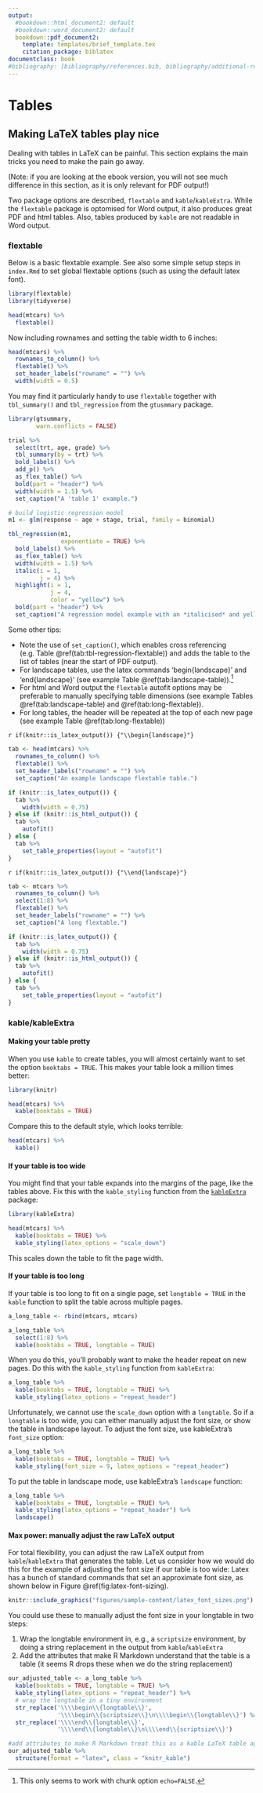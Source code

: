 ```yaml
---
output:
  #bookdown::html_document2: default
  #bookdown::word_document2: default
  bookdown::pdf_document2:
    template: templates/brief_template.tex
    citation_package: biblatex
documentclass: book
#bibliography: [bibliography/references.bib, bibliography/additional-references.bib]
---
```


# Tables {#tables}

\minitoc <!-- this will include a mini table of contents-->

## Making LaTeX tables play nice

Dealing with tables in LaTeX can be painful.
This section explains the main tricks you need to make the pain go away.

(Note: if you are looking at the ebook version, you will not see much difference in this section, as it is only relevant for PDF output!)

Two package options are described, `flextable` and `kable`/`kableExtra`.
While the `flextable` package is optomised for Word output, it also produces great PDF and html tables.
Also, tables produced by `kable` are not readable in Word output.

### flextable {#flextable}

Below is a basic flextable example.
See also some simple setup steps in `index.Rmd` to set global flextable options (such as using the default latex font).

```r
library(flextable)
library(tidyverse)

head(mtcars) %>% 
  flextable()
```

Now including rownames and setting the table width to 6 inches:

```r
head(mtcars) %>% 
  rownames_to_column() %>% 
  flextable() %>% 
  set_header_labels("rowname" = "") %>% 
  width(width = 0.5)
```

You may find it particularly handy to use `flextable` together with `tbl_summary()` and `tbl_regression` from the `gtusmmary` package.

```r
library(gtsummary, 
        warn.conflicts = FALSE)

trial %>% 
  select(trt, age, grade) %>% 
  tbl_summary(by = trt) %>% 
  bold_labels() %>% 
  add_p() %>% 
  as_flex_table() %>% 
  bold(part = "header") %>% 
  width(width = 1.5) %>% 
  set_caption("A 'table 1' example.")
```

```r
# build logistic regression model
m1 <- glm(response ~ age + stage, trial, family = binomial)

tbl_regression(m1, 
               exponentiate = TRUE) %>% 
  bold_labels() %>% 
  as_flex_table() %>% 
  width(width = 1.5) %>% 
  italic(i = 1,
         j = 4) %>% 
  highlight(i = 1,
            j = 4, 
            color = "yellow") %>% 
  bold(part = "header") %>% 
  set_caption("A regression model example with an *italicised* and yellow highlighted p value.")
```

Some other tips:

-   Note the use of `set_caption()`, which enables cross referencing (e.g. Table \@ref(tab:tbl-regression-flextable)) and adds the table to the list of tables (near the start of PDF output).
-   For landscape tables, use the latex commands 'begin{landscape}' and 'end{landscape}' (see example Table \@ref(tab:landscape-table)).[^tables-1]
-   For html and Word output the `flextable` autofit options may be preferable to manually specifying table dimensions (see example Tables \@ref(tab:landscape-table) and \@ref(tab:long-flextable)).
-   For long tables, the header will be repeated at the top of each new page (see example Table \@ref(tab:long-flextable))

[^tables-1]: This only seems to work with chunk option `echo=FALSE`.

`r if(knitr::is_latex_output()) {"\\begin{landscape}"}`

```r
tab <- head(mtcars) %>%
  rownames_to_column() %>%
  flextable() %>%
  set_header_labels("rowname" = "") %>%
  set_caption("An example landscape flextable table.")

if (knitr::is_latex_output()) {
  tab %>%
    width(width = 0.75)
} else if (knitr::is_html_output()) {
  tab %>%
    autofit()
} else {
  tab %>%
    set_table_properties(layout = "autofit")
}
```

`r if(knitr::is_latex_output()) {"\\end{landscape}"}`

```r
tab <- mtcars %>% 
  rownames_to_column() %>% 
  select(1:8) %>% 
  flextable() %>% 
  set_header_labels("rowname" = "") %>% 
  set_caption("A long flextable.")

if (knitr::is_latex_output()) {
  tab %>%
    width(width = 0.75)
} else if (knitr::is_html_output()) {
  tab %>%
    autofit()
} else {
  tab %>%
    set_table_properties(layout = "autofit")
}
```

### kable/kableExtra

#### Making your table pretty

When you use `kable` to create tables, you will almost certainly want to set the option `booktabs = TRUE`.
This makes your table look a million times better:

```r
library(knitr)

head(mtcars) %>% 
  kable(booktabs = TRUE)
```

\vspace{4mm}

Compare this to the default style, which looks terrible:

```r
head(mtcars) %>% 
  kable()
```

#### If your table is too wide

You might find that your table expands into the margins of the page, like the tables above.
Fix this with the `kable_styling` function from the [`kableExtra`](https://haozhu233.github.io/kableExtra/) package:

```r
library(kableExtra)

head(mtcars) %>% 
  kable(booktabs = TRUE) %>% 
  kable_styling(latex_options = "scale_down")
```

This scales down the table to fit the page width.

#### If your table is too long

If your table is too long to fit on a single page, set `longtable = TRUE` in the `kable` function to split the table across multiple pages.

```r
a_long_table <- rbind(mtcars, mtcars)

a_long_table %>% 
  select(1:8) %>% 
  kable(booktabs = TRUE, longtable = TRUE)
```

When you do this, you'll probably want to make the header repeat on new pages.
Do this with the `kable_styling` function from `kableExtra`:

```r
a_long_table %>% 
  kable(booktabs = TRUE, longtable = TRUE) %>% 
  kable_styling(latex_options = "repeat_header")
```

Unfortunately, we cannot use the `scale_down` option with a `longtable`.
So if a `longtable` is too wide, you can either manually adjust the font size, or show the table in landscape layout.
To adjust the font size, use kableExtra's `font_size` option:

```r
a_long_table %>% 
  kable(booktabs = TRUE, longtable = TRUE) %>% 
  kable_styling(font_size = 9, latex_options = "repeat_header")
```

To put the table in landscape mode, use kableExtra's `landscape` function:

```r
a_long_table %>% 
  kable(booktabs = TRUE, longtable = TRUE) %>% 
  kable_styling(latex_options = "repeat_header") %>% 
  landscape()
```

#### Max power: manually adjust the raw LaTeX output {#max-power}

For total flexibility, you can adjust the raw LaTeX output from `kable`/`kableExtra` that generates the table.
Let us consider how we would do this for the example of adjusting the font size if our table is too wide: Latex has a bunch of standard commands that set an approximate font size, as shown below in Figure \@ref(fig:latex-font-sizing).

```r
knitr::include_graphics("figures/sample-content/latex_font_sizes.png")
```

You could use these to manually adjust the font size in your longtable in two steps:

1.  Wrap the longtable environment in, e.g., a `scriptsize` environment, by doing a string replacement in the output from `kable`/`kableExtra`
2.  Add the attributes that make R Markdown understand that the table is a table (it seems R drops these when we do the string replacement)

```r
our_adjusted_table <- a_long_table %>% 
  kable(booktabs = TRUE, longtable = TRUE) %>% 
  kable_styling(latex_options = "repeat_header") %>% 
  # wrap the longtable in a tiny environment
  str_replace('\\\\begin\\{longtable\\}', 
              '\\\\begin\\{scriptsize\\}\n\\\\begin\\{longtable\\}') %>%
  str_replace('\\\\end\\{longtable\\}', 
              '\\\\end\\{longtable\\}\n\\\\end\\{scriptsize\\}')

#add attributes to make R Markdown treat this as a kable LaTeX table again
our_adjusted_table %>% 
  structure(format = "latex", class = "knitr_kable")
```
